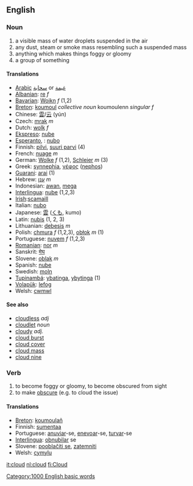 ==English==
=== Noun ===
# a visible mass of water droplets suspended in the air
# any dust, steam or smoke mass resembling such a suspended mass
# anything which makes things foggy or gloomy
# a group of something

==== Translations ====
*[[Arabic]] [[سحابة]] or [[غيمة]]
*[[Albanian]]: [[re]] ''f''
*[[Bavarian]]: [[Woikn]] ''f'' (1,2)
*[[Breton]]: [[koumoul]] ''collective noun'' koumoulenn ''singular f''
*Chinese: [[雲]]/[[云]] (yún)
*Czech: [[mrak]] ''m''
*Dutch: [[wolk]] ''f''
*[[Ekspreso]]: [[nube]]
*[[Esperanto]], {{io}}: [[nubo]]
*Finnish: [[pilvi]], [[suuri parvi]] (4)
*French: [[nuage]] ''m''
*German: [[Wolke]] ''f'' (1,2), [[Schleier]] ''m'' (3)
*Greek: [[synnephia]], [[νέφος]] ([[nephos]])
*[[Guarani]]: [[arai]] (1)
*Hebrew: [[ענן]] ''m''
*Indonesian: [[awan]], [[mega]]
*[[Interlingua]]: [[nube]] (1,2,3)
*[[Irish]]:[[scamaill]]
*Italian: [[nubo]]
*Japanese: [[雲]] ([[くも]], kumo)
*Latin: [[nubis]] (1, 2, 3)
*Lithuanian: [[debesis]] ''m''
*Polish: [[chmura]] ''f'' (1,2,3), [[obłok]] ''m'' (1)
*Portuguese: [[nuvem]] ''f'' (1,2,3)
*[[Romanian]]: [[nor]] ''m''
*Sanskrit: [[मेघ]]
*Slovene: [[oblak]] ''m''
*Spanish: [[nube]]
*Swedish: [[moln]]
*[[Tupinambá]]: [[ybatinga]], [[ybytinga]] (1)
*[[Volapük]]: [[lefog]]
*Welsh: [[cwmwl]]

==== See also ====
*[[cloudless]] ''adj''
*[[cloudlet]] ''noun''
*[[cloudy]] ''adj.''
*[[cloud burst]]
*[[cloud cover]]
*[[cloud mass]]
*[[cloud nine]]

=== Verb ===
# to become foggy or gloomy, to become obscured from sight
# to make [[obscure]] (e.g. to cloud the issue)

==== Translations ====
*[[Breton]]: [[koumoulañ]]
*Finnish: [[sumentaa]]
*Portuguese: [[anuviar]]-se, [[enevoar]]-se, [[turvar]]-se
*[[Interlingua]]: [[obnubilar]] se
*Slovene: [[pooblačiti se]], [[zatemniti]]
*Welsh: [[cymylu]]

[[it:cloud]]
[[nl:cloud]]
[[fi:Cloud]]
[[Category:1000 English basic words]]